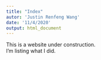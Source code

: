 ---
title: "Index"
autor: 'Justin Renfeng Wang'
date: '11/4/2020'
output: html_document
---

This is a website under construction.       
I'm listing what I did.     

